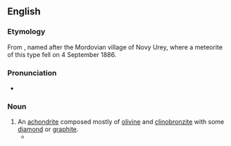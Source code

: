 ==English==
{{wikipedia}}
===Etymology===
From {{bor|en|ru|урейлит}}, named after the Mordovian village of Novy Urey, where a meteorite of this type fell on 4 September 1886.

===Pronunciation===
*{{a|UK}} {{IPA|/ˈjɔːɹiɪlʌɪt/|/ˈjʊəɹiɪlʌɪt/|lang=en}}

===Noun===
{{en-noun}}

# An [[achondrite]] composed mostly of [[olivine]] and [[clinobronzite]] with some [[diamond]] or [[graphite]].
#* {{quote-news|lang=en|date=18 April 2018|author=Ian Sample|work=The Guardian|passage=Early inspections of the meteorite revealed it to be a '''ureilite''', an unusual composition that does not match other space rocks known to have come from the moon or Mars.|title=Diamonds in Sudan meteorite 'are remnants of lost planet'}}